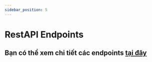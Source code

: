 ```yaml
---
sidebar_position: 5
---
```


# RestAPI Endpoints

## Bạn có thể xem chi tiết các endpoints [tại đây](/docs/api/media-distributor-service)
